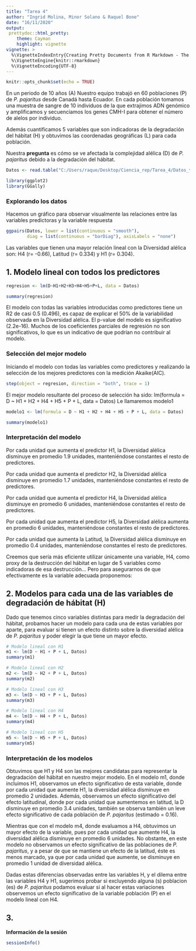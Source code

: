 ```yaml
---
title: "Tarea 4"
author: "Ingrid Molina, Minor Solano & Raquel Bone"
date: "16/11/2020"
output: 
 prettydoc::html_pretty:
    theme: Cayman
    highlight: vignette
vignette: >
  %\VignetteIndexEntry{Creating Pretty Documents from R Markdown - The Cayman Theme}
  %\VignetteEngine{knitr::rmarkdown}
  %\VignetteEncoding{UTF-8}
---
```


```r
knitr::opts_chunk$set(echo = TRUE)
```

En un periodo de 10 años (A) Nuestro equipo trabajó en 60 poblaciones (P) de *P. pajaritus* desde Canadá hasta Ecuador. En cada población tomamos una muestra de sangre de 10 individuos de la que extrajimos ADN genómico y amplificamos y secuenciamos los genes CMH-I para obtener el número de alelos por individuo.

Además cuantificamos 5 variables que son indicadoras de la degradación del hábitat (H) y obtuvimos las coordenadas geográficas (L) para cada población.

Nuestra **pregunta** es cómo se ve afectada la complejidad alélica (D) de *P. pajaritus* debido a la degradación del hábitat.

``` r
Datos <- read.table("C:/Users/raque/Desktop/Ciencia_rep/Tarea_4/Datos_tarea4.csv", header = TRUE, sep = ",")

```

```r
library(ggplot2)
library(GGally)
```

### Explorando los datos 

Hacemos un gráfico para observar visualmente las relaciones entre las variables predictoras y la variable respuesta

``` r

ggpairs(Datos, lower = list(continuous = "smooth"),
        diag = list(continuous = "barDiag"), axisLabels = "none")

```

Las variables que tienen una mayor relación lineal con la Diversidad alélica son: H4 (r= -0.66), Latitud (r= 0.334) y H1 (r= 0.304).


## 1. Modelo lineal con todos los predictores

``` r

regresion <- lm(D~H1+H2+H3+H4+H5+P+L, data = Datos)

summary(regresion)

```


El modelo con todas las variables introducidas como predictores tiene un R2 de casi 0.5 (0.496), es capaz de explicar el 50% de la variabilidad observada en la Diversidad alélica. El p-value del modelo es significativo (2.2e-16).  Muchos de los coeficientes parciales de regresión no son significativos, lo que es un indicativo de que podrían no contribuir al modelo.

### Selección del mejor modelo
Iniciando el modelo con todas las variables como predictores y realizando la selección de los mejores predictores con la medición Akaike(AIC).


```r
step(object = regresion, direction = "both", trace = 1)
```


El mejor modelo resultante del proceso de selección ha sido:
lm(formula = D ~ H1 + H2 + H4 + H5 + P + L, data = Datos)
Le llamaremos modelo1


```r

modelo1 <- lm(formula = D ~ H1 + H2 + H4 + H5 + P + L, data = Datos)

summary(modelo1)

```

### Interpretación del modelo

Por cada unidad que aumenta el predictor H1, la Diversidad alélica disminuye en promedio 1.9 unidades, manteniéndose constantes el resto de predictores.

Por cada unidad que aumenta el predictor H2, la Diversidad alélica disminuye en promedio 1.7 unidades, manteniéndose constantes el resto de predictores.

Por cada unidad que aumenta el predictor H4, la Diversidad alélica disminuye en promedio 6 unidades, manteniéndose constantes el resto de predictores.

Por cada unidad que aumenta el predictor H5, la Diversidad alélica aumenta en promedio 6 unidades, manteniéndose constantes el resto de predictores.

Por cada unidad que aumenta la Latitud, la Diversidad alélica disminuye en promedio 0.4 unidades, manteniéndose constantes el resto de predictores.

Creemos que sería más eficiente utilizar únicamente una variable, H4, como proxy de la destrucción del hábitat en lugar de 5 variables como indicadoras de esa destrucción... Pero para asegurarnos de que efectivamente es la variable adecuada proponemos:

## 2. Modelos para cada una de las variables de degradación de hábitat (H)

Dado que tenemos cinco variables distintas para medir la degradación del hábitat, probamos hacer un modelo para cada una de estas variables por aparte, para evaluar si tienen un efecto distinto sobre la diversidad alélica de *P. pajaritus* y poder elegir la que tiene un mayor efecto.

```r

# Modelo lineal con H1
m1 <- lm(D ~ H1 + P + L, Datos)
summary(m1)

# Modelo lineal con H2
m2 <- lm(D ~ H2 + P + L, Datos)
summary(m2)

# Modelo lineal con H3
m3 <- lm(D ~ H3 + P + L, Datos)
summary(m3)

# Modelo lineal con H4
m4 <- lm(D ~ H4 + P + L, Datos)
summary(m4)

# Modelo lineal con H5
m5 <- lm(D ~ H5 + P + L, Datos)
summary(m5)

```

### Interpretación de los modelos

Obtuvimos que H1 y H4 son las mejores candidatas para representar la degradación del hábitat en nuestro mejor modelo. 
En el modelo m1, donde incluimos H1, observamos un efecto significativo de esta variable, donde por cada unidad que aumente H1, la diversidad alélica disminuye en promedio 2 unidades. Además, observamos un efecto significativo del efecto latitudinal, donde por cada unidad que aumentemos en latitud, la D disminuye en promedio 3.4 unidades, también se observa también un leve efecto significativo de cada población de *P. pajaritus* (estimado = 0.16).

Mientras que con el modelo m4, donde evaluamos a H4, obtuvimos un mayor efecto de la variable, pues por cada unidad que aumente H4, la diversidad alélica disminuye en promedio 6 unidades. No obstante, en este modelo no observamos un efecto significativo de las poblaciones de *P. pajaritus*, y a pesar de que se mantiene un efecto de la latitud, éste es menos marcado, ya que por cada unidad que aumente, se disminuye en promedio 1 unidad de diversidad alélica.

Dadas estas diferencias observadas entre las variables H, y el dilema entre las variables H4 y H1, sugerimos probar si excluyendo alguna (s) poblacion (es) de *P. pajaritus* podamos evaluar si al hacer estas variaciones observemos un efecto significativo de la variable población (P) en el modelo lineal con H4.

## 3. 



**Información de la sesión**

```r
sessionInfo()
```